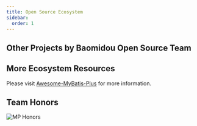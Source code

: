 ```yaml
---
title: Open Source Ecosystem
sidebar:
  order: 1
---
```



## Other Projects by Baomidou Open Source Team

<CardGrid>
  <LinkCard
    title="MybatisX"
    description="A powerful and completely free IDEA plugin that supports navigation, SQL auto-completion and generation, and code generation."
    href="https://github.com/baomidou/MybatisX"
  />
  <LinkCard
    title="Mybatis-Mate"
    description="An enterprise-level module for MyBatis-Plus, supporting advanced features like database and table sharding, data auditing, field encryption, data binding, data permissions, and automatic SQL maintenance for table structures."
    href="https://gitee.com/baomidou/mybatis-mate-examples"
  />
  <LinkCard
    title="AiZuDa"
    description="AiZuDa - Component library for low-code development platform."
    href="https://gitee.com/aizuda"
  />
  <LinkCard
    title="FlowLong"
    description="A truly domestic workflow engine, meticulously crafted for approval processes with Chinese characteristics."
    href="https://gitee.com/aizuda/flowlong"
  />
  <LinkCard
    title="SnailJob"
    description="A distributed task retry and scheduling platform."
    href="https://gitee.com/aizuda/snail-job"
  />
  <LinkCard
    title="Dynamic-Datasource"
    description="A powerful multi-datasource component based on SpringBoot, supporting Seata distributed transactions."
    href="https://gitee.com/baomidou/dynamic-datasource-spring-boot-starter"
  />
  <LinkCard
    title="Lock4j"
    description="A distributed lock component based on SpringBoot, supporting RedisTemplate, Redission, and Zookeeper simultaneously."
    href="https://gitee.com/baomidou/lock4j"
  />
  <LinkCard
    title="Shuan"
    description="A WEB security component based on Pac4J-JWT, enabling quick integration."
    href="https://gitee.com/baomidou/shaun"
  />
  <LinkCard
    title="Kisso"
    description="A single sign-on component based on Cookie."
    href="https://github.com/baomidou/kisso"
  />
  <LinkCard
    title="Kaptcha"
    description="A simple captcha component based on SpringBoot and Google Kaptcha - the ideal choice for basic captcha needs."
    href="https://gitee.com/baomidou/kaptcha-spring-boot-starter"
  />
</CardGrid>

## More Ecosystem Resources

Please visit [Awesome-MyBatis-Plus](https://github.com/baomidou/awesome-mybatis-plus) for more information.

## Team Honors

![MP Honors](/images/content/honor.jpeg)
